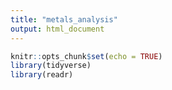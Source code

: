 ```yaml
---
title: "metals_analysis"
output: html_document
---
```


```r
knitr::opts_chunk$set(echo = TRUE)
library(tidyverse)
library(readr)


```

